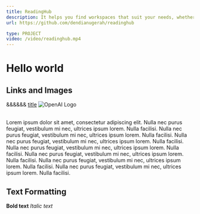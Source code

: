 ```yaml
---
title: ReadingHub
description: It helps you find workspaces that suit your needs, whether you're freelancing, running a business, or working remotely, making work more convenient and productive for Indonesians.
url: https://github.com/dendianugerah/readinghub

type: PROJECT
video: /video/readinghub.mp4
---
```


<h1 className="text-xl">Hello world</h1>

## Links and Images

&&&&&&
[title](https://www.example.com)
![OpenAI Logo](https://openai.com/favicon.ico)

<br />
Lorem ipsum dolor sit amet, consectetur adipiscing elit. Nulla nec purus feugiat,
vestibulum mi nec, ultrices ipsum lorem. Nulla facilisi. Nulla nec purus feugiat,
vestibulum mi nec, ultrices ipsum lorem. Nulla facilisi. Nulla nec purus feugiat,
vestibulum mi nec, ultrices ipsum lorem. Nulla facilisi. Nulla nec purus feugiat,
vestibulum mi nec, ultrices ipsum lorem. Nulla facilisi. Nulla nec purus feugiat,
vestibulum mi nec, ultrices ipsum lorem. Nulla facilisi. Nulla nec purus feugiat,
vestibulum mi nec, ultrices ipsum lorem. Nulla facilisi. Nulla nec purus feugiat,
vestibulum mi nec, ultrices ipsum lorem. Nulla facilisi.

## Text Formatting

**Bold text**
_Italic text_

<br />
